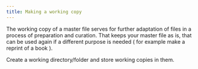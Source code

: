 ```yaml
---
title: Making a working copy
---
```

The working copy of a master file serves for further adaptation of files in a process of preparation and curation. That keeps your master file as is, that can be used again if a different purpose is needed ( for example make a reprint of a book ). 

Create a working directory/folder and store working copies in them.